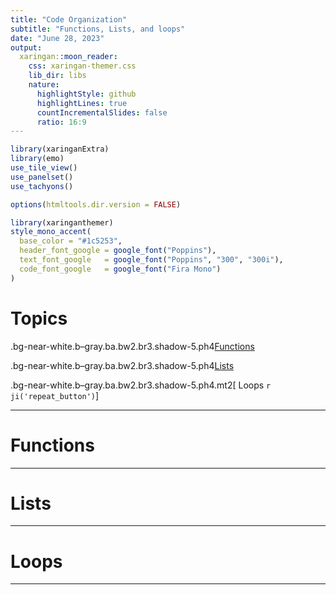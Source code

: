```yaml
---
title: "Code Organization"
subtitle: "Functions, Lists, and loops"
date: "June 28, 2023"
output:
  xaringan::moon_reader:
    css: xaringan-themer.css
    lib_dir: libs
    nature:
      highlightStyle: github
      highlightLines: true
      countIncrementalSlides: false
      ratio: 16:9
---
```


```r
library(xaringanExtra)
library(emo)
use_tile_view()
use_panelset()
use_tachyons()
```

```r
options(htmltools.dir.version = FALSE)
```

```r
library(xaringanthemer)
style_mono_accent(
  base_color = "#1c5253",
  header_font_google = google_font("Poppins"),
  text_font_google   = google_font("Poppins", "300", "300i"),
  code_font_google   = google_font("Fira Mono")
)
```

# Topics

.bg-near-white.b--gray.ba.bw2.br3.shadow-5.ph4[
Functions
]

.bg-near-white.b--gray.ba.bw2.br3.shadow-5.ph4[
Lists
]

.bg-near-white.b--gray.ba.bw2.br3.shadow-5.ph4.mt2[
Loops `r ji('repeat_button')`
]

---

# Functions

---

# Lists

---

# Loops

---



